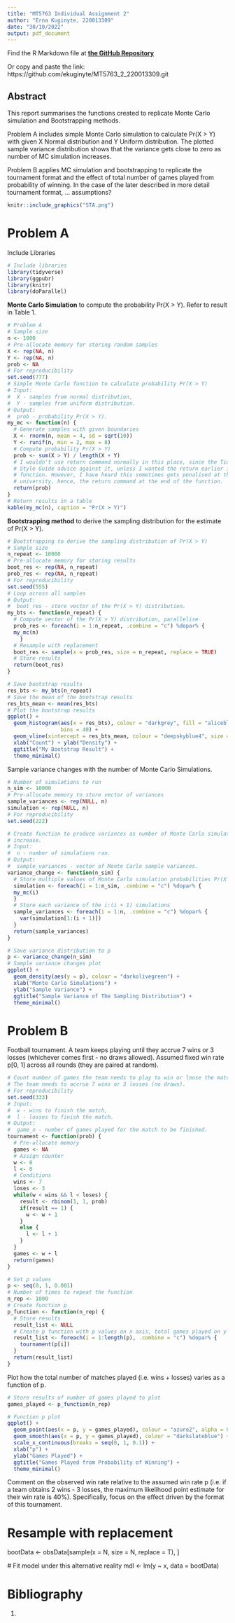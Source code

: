 ```yaml
---
title: "MT5763 Individual Assignment 2"
author: "Erna Kuginyte, 220013309"
date: "30/10/2022"
output: pdf_document
---
```


Find the R Markdown file at [**the GitHub Repository**](https://github.com/ekuginyte/MT5763_2_220013309.git) 

Or copy and paste the link: https://github.com/ekuginyte/MT5763_2_220013309.git

## Abstract

This report summarises the functions created to replicate Monte Carlo simulation and Bootstrapping methods. 

Problem A includes simple Monte Carlo simulation to calculate Pr(X > Y) with given X Normal distribution and Y Uniform distribution. The plotted sample variance distribution shows that the variance gets close to zero as number of MC simulation increases.

Problem B applies MC simulation and bootstrapping to replicate the tournament format and the effect of total number of games played from probability of winning. In the case of the later described in more detail tournament format, ... assumptions?

```r
knitr::include_graphics("STA.png")
```

\begin{center}
University of St Andrews
\end{center}

\pagebreak

# Problem A

Include Libraries

```r
# Include libraries
library(tidyverse)
library(ggpubr)
library(knitr)
library(doParallel)

```


**Monte Carlo Simulation** to compute the probability Pr(X > Y). Refer to result in Table 1.

```r
# Problem A
# Sample size
n <- 1000
# Pre-allocate memory for storing random samples
X <- rep(NA, n)
Y <- rep(NA, n)
prob <- NA
# For reproducibility
set.seed(777)
# Simple Monte Carlo function to calculate probability Pr(X > Y)
# Input:
#  X - samples from normal distribution,
#  Y - samples from uniform distribution.
# Output:
#  prob - probability Pr(X > Y).
my_mc <- function(n) {
  # Generate samples with given boundaries
  X <- rnorm(n, mean = 4, sd = sqrt(10))
  Y <- runif(n, min = 2, max = 8)
  # Compute probability Pr(X > Y)
  prob <- sum(X > Y) / length(X + Y)
  # I wouldn't use return command normally in this place, since the Tidyverse
  # Style Guide advice against it, unless I wanted the return earlier in the 
  # function. However, I have heard this sometimes gets penalised at the 
  # university, hence, the return command at the end of the function.
  return(prob)
}
# Return results in a table
kable(my_mc(n), caption = "Pr(X > Y)")

```

\pagebreak

**Bootstrapping method** to derive the sampling distribution for the estimate of Pr(X > Y).

```r
# Bootstrapping to derive the sampling distribution of Pr(X > Y)
# Sample size
n_repeat <- 10000
# Pre-allocate memory for storing results
boot_res <- rep(NA, n_repeat)
prob_res <- rep(NA, n_repeat)
# For reproducibility
set.seed(555)
# Loop across all samples
# Output:
#  boot_res - store vector of the Pr(X > Y) distribution.
my_bts <- function(n_repeat) {
  # Compute vector of the Pr(X > Y) distribution, parallelise
  prob_res <- foreach(i = 1:n_repeat, .combine = "c") %dopar% {
  my_mc(n)
    }
  # Resample with replacement
  boot_res <- sample(x = prob_res, size = n_repeat, replace = TRUE)
  # Store results
  return(boot_res)
}


```

```r
# Save bootstrap results
res_bts <- my_bts(n_repeat)
# Save the mean of the bootstrap results
res_bts_mean <- mean(res_bts)
# Plot the bootstrap results
ggplot() +
  geom_histogram(aes(x = res_bts), colour = "darkgrey", fill = "aliceblue", 
                 bins = 40) +
  geom_vline(xintercept = res_bts_mean, colour = "deepskyblue4", size = 1) +
  xlab("Count") + ylab("Density") +
  ggtitle("My Bootstrap Result") + 
  theme_minimal()
```


Sample variance changes with the number of Monte Carlo Simulations.

```r
# Number of simulations to run
n_sim <- 10000
# Pre-allocate memory to store vector of variances
sample_variances <- rep(NULL, n)
simulation <- rep(NULL, n)
# For reproducibility
set.seed(222)

# Create function to produce variances as number of Monte Carlo simulations
# increase.
# Input: 
#  n - number of simulations ran.
# Output:
#  sample_variances - vector of Monte Carlo sample variances.
variance_change <- function(n_sim) {
  # Store multiple values of Monte Carlo simulation probabilities Pr(X > Y)
  simulation <- foreach(i = 1:n_sim, .combine = "c") %dopar% {
  my_mc(i)
  }
  # Store each variance of the i:(i + 1) simulations
  sample_variances <- foreach(i = 1:n, .combine = "c") %dopar% {
    var(simulation[1:(i + 1)])
  }
  return(sample_variances)
}

# Save variance distribution to p
p <- variance_change(n_sim)
# Sample variance changes plot
ggplot() +
  geom_density(aes(y = p), colour = "darkolivegreen") +
  xlab("Monte Carlo Simulations") +
  ylab("Sample Variance") +
  ggtitle("Sample Variance of The Sampling Distribution") +
  theme_minimal()
```


# Problem B 

Football tournament. A team keeps playing until they accrue 7 wins or 3 losses (whichever comes first - no draws allowed). Assumed fixed win rate p[0, 1] across all rounds (they are paired at random).


```r
# Count number of games the team needs to play to win or loose the match.
# The team needs to accrue 7 wins or 3 losses (no draws). 
# For reproducibility
set.seed(333)
# Input:
#  w - wins to finish the match,
#  l - losses to finish the match.
# Output:
#  game_n - number of games played for the match to be finished.
tournament <- function(prob) {
  # Pre-allocate memory
  games <- NA
  # Assign counter
  w <- 0
  l <- 0
  # Conditions
  wins <- 7
  loses <- 3
  while(w < wins && l < loses) {
    result <- rbinom(1, 1, prob)
    if(result == 1) {
      w <- w + 1
    } 
    else {
      l <- l + 1
    }
  }
  games <- w + l 
  return(games)
}

# Set p values
p <- seq(0, 1, 0.001)
# Number of times to repeat the function
n_rep <- 1000
# Create function p
p_function <- function(n_rep) {
  # Store results
  result_list <- NULL
  # Create p function with p values on x axis, total games played on y axis
  result_list <- foreach(i = 1:length(p), .combine = "c") %dopar% {
    tournament(p[i])
  }
  return(result_list)
}

```



Plot how the total number of matches played (i.e. wins + losses) varies as a function of p.

```r
# Store results of number of games played to plot
games_played <- p_function(n_rep)

# Function p plot
ggplot() +
  geom_point(aes(x = p, y = games_played), colour = "azure2", alpha = 0.05) +
  geom_smooth(aes(x = p, y = games_played), colour = "darkslateblue") +
  scale_x_continuous(breaks = seq(0, 1, 0.1)) +
  xlab("p") +
  ylab("Games Played") +
  ggtitle("Games Played from Probability of Winning") +
  theme_minimal()
```


Comment on the observed win rate relative to the assumed win rate p (i.e. if a team obtains 2 wins - 3 losses, the maximum likelihood point estimate for their win rate is 40%). Specifically, focus on the effect driven by the format of this tournament.


# Resample with replacement
  bootData <- obsData[sample(x = N, size = N, replace = T), ]
  
  # Fit model under this alternative reality
  mdl <- lm(y ~ x, data = bootData)



# Bibliography 
1. 


